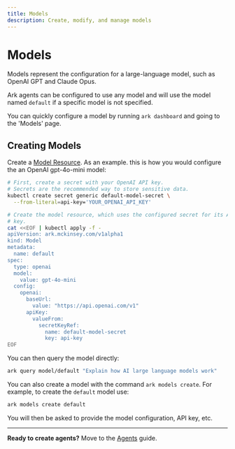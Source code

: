 ```yaml
---
title: Models
description: Create, modify, and manage models
---
```


# Models

Models represent the configuration for a large-language model, such as OpenAI GPT and Claude Opus.

Ark agents can be configured to use any model and will use the model named `default` if a specific model is not specified.

You can quickly configure a model by running `ark dashboard` and going to the 'Models' page.

## Creating Models

Create a [Model Resource](../reference/resources/models.mdx). As an example. this is how you would configure the an OpenAI gpt-4o-mini model:

```bash
# First, create a secret with your OpenAI API key.
# Secrets are the recommended way to store sensitive data.
kubectl create secret generic default-model-secret \
  --from-literal=api-key='YOUR_OPENAI_API_KEY'

# Create the model resource, which uses the configured secret for its API
# key.
cat <<EOF | kubectl apply -f -
apiVersion: ark.mckinsey.com/v1alpha1
kind: Model
metadata:
  name: default
spec:
  type: openai
  model:
    value: gpt-4o-mini
  config:
    openai:
      baseUrl:
        value: "https://api.openai.com/v1"
      apiKey:
        valueFrom:
          secretKeyRef:
            name: default-model-secret
            key: api-key
EOF
```

You can then query the model directly:

```bash
ark query model/default "Explain how AI large language models work"
```

You can also create a model with the command `ark models create`. For example, to create the `default` model use:

```bash
ark models create default
```

You will then be asked to provide the model configuration, API key, etc.

---

**Ready to create agents?** Move to the [Agents](/user-guide/agents) guide.
